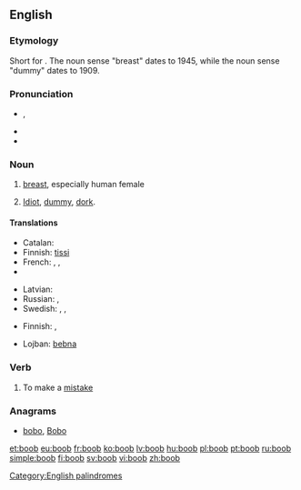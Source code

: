 ==English==

===Etymology===
Short for {{term|booby}}. The noun sense "breast" dates to 1945, while the noun sense "dummy" dates to 1909.

===Pronunciation===
* {{IPA|/ˈbuːb/}}, {{X-SAMPA|/"bu:b/}}
* {{audio|en-us-boob.ogg|Audio (US)}}
* {{rhymes|uːb}}

===Noun===
{{en-noun}}

# {{slang}} [[breast]], especially human female
# {{informal|pejorative}} [[idiot|Idiot]], [[dummy]], [[dork]].

====Translations====
{{trans-top|breast}}
* Catalan: {{t+|ca|pit|m}}
* Finnish: [[tissi]]
* French: {{t+|fr|nichon|m}}, {{t+|fr|lolo|m}}, {{t+|fr|néné|m}}
* {{trreq|de}}
{{trans-mid}}
* Latvian: {{t+|lv|pups|m}}
* Russian: {{t+|ru|сиська|f|tr=sís'ka|sc=Cyrl}}, {{t+|ru|титька|f|tr=tít'ka|sc=Cyrl}}
* Swedish: {{t-|sv|tutt|c}}, {{t+|sv|tutte|c}}, {{t+|sv|patt|c}}
{{trans-bottom}}
{{trans-top|idiot, dummy, dork}}
* Finnish: {{qualifier|slang}} {{t+|fi|dorka}}, {{qualifier|slang}} {{t+|fi|bimbo}}
{{trans-mid}}
* Lojban: [[bebna]]
{{trans-bottom}}

===Verb===
{{en-verb}}

# {{informal|intransitive}} To make a [[mistake]]

===Anagrams===
* [[bobo#English|bobo]], [[Bobo#English|Bobo]]

[[Category:English palindromes]]

[[et:boob]]
[[eu:boob]]
[[fr:boob]]
[[ko:boob]]
[[lv:boob]]
[[hu:boob]]
[[pl:boob]]
[[pt:boob]]
[[ru:boob]]
[[simple:boob]]
[[fi:boob]]
[[sv:boob]]
[[vi:boob]]
[[zh:boob]]